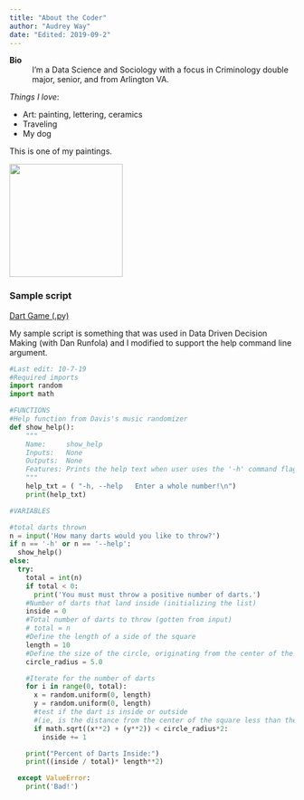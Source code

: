 ```yaml
---
title: "About the Coder"
author: "Audrey Way"
date: "Edited: 2019-09-2"
---
```

**Bio**
: I'm a Data Science and Sociology with a focus in Criminology double major, senior, and from Arlington VA.

*Things I love*:

-  Art: painting, lettering, ceramics
-  Traveling
-  My dog

This is one of my paintings.

![](https://lh3.googleusercontent.com/fs8ED_1QoQRRgqDm83lUYv0LAKoyqqPyM920avfo0eymwzX_ZC8ZgUtLamwbyjqM71KNfXMydaYtBxRogL0C6HzN3RZZU0DS3JbEXq3oBYDzNz5g8csdIFE6B4agqr63EHGLqLH-39WVGa5vKbEgV9RtUrHdzjjbl8trI-5tWgfLxpaxiSVTs7RraSxqkCOs_zhNVFoEf8Zj42IyWII2_qFLJmfDX238KX4H07FqXfS5aeb26vFliaD0GZN9gdPvoCkgrL00Kr-RPK6Y-Dyajo3rkK7mHLLeo-lQ7QPTd0kW3F59RXYhQH7clKae899vIz5gEIdooECJkGLA6gMnBV27LPYJ8k-JDbcTjn_kkXcm98Fk4pgeuyQgVBu9mdxrHT-P0hAAAxG85MNH95QBf1fnOyFSScfZSTEtT9o3XqGIYauxo7IhVaFLF_wOmfXOawy4ElV8c_yAbQ2oafzyfrdS6GZ_dtRQMZKJbE-6oETdwQRWCfAX5sVRHrVMttjyWkviJ8-YqMlJb1vKvCmnBsUoyWB5WxbaRbU7TcIh59e9XinHlN5Y5f6RIR0Muovk2q5eXT-nIT324NLHIiH_5QkVfL9tcB-OSLwep1DjwZK9D22lqeH3ICy416aHc2B44q8XyoCybF78YXf4z_PXX7KfWLoHNgQZSivDvgOtvzaIK_xs_il2Wf0FubcKGjPW3deZcPM7aCNraDYcQiddurq8L_HijXxRNPAeuxVJB6Pg2h2mbQ=w870-h869-no){width=200 height=200}

### Sample script
[Dart Game (.py)](scripts/darts.py)

My sample script is something that was used in Data Driven Decision Making (with Dan Runfola) and I modified to support the help command line argument.

```python
#Last edit: 10-7-19
#Required imports
import random
import math

#FUNCTIONS
#Help function from Davis's music randomizer
def show_help():
    """
    Name:     show_help
    Inputs:   None
    Outputs:  None
    Features: Prints the help text when user uses the '-h' command flag
    """
    help_txt = ( "-h, --help   Enter a whole number!\n")
    print(help_txt)

#VARIABLES

#total darts thrown
n = input('How many darts would you like to throw?')
if n == '-h' or n == '--help':
  show_help()
else:
  try:
    total = int(n)
    if total < 0:
      print('You must must throw a positive number of darts.')
    #Number of darts that land inside (initializing the list)
    inside = 0
    #Total number of darts to throw (gotten from input)
    # total = n
    #Define the length of a side of the square
    length = 10
    #Define the size of the circle, originating from the center of the square
    circle_radius = 5.0

    #Iterate for the number of darts
    for i in range(0, total):
      x = random.uniform(0, length)
      y = random.uniform(0, length)
      #test if the dart is inside or outside
      #(ie, is the distance from the center of the square less than the circle radius?)
      if math.sqrt((x**2) + (y**2)) < circle_radius*2:
        inside += 1

    print("Percent of Darts Inside:")
    print((inside / total)* length**2)

  except ValueError:
    print('Bad!')
```
